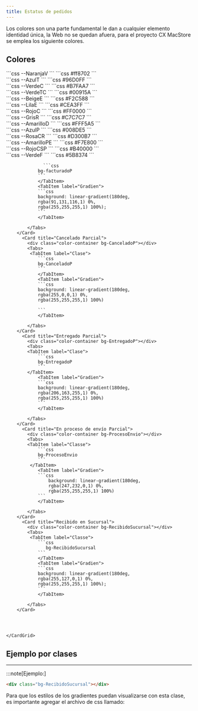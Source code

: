 ```yaml
---
title: Estatus de pedidos
---
```



Los colores son una parte fundamental le dan a cualquier elemento identidad única, la
Web no se quedan afuera, para el proyecto CX MacStore se emplea los siguiente colores. 

## Colores

<div class="color-palate">
    <CardGrid>
        <Card title="En verificación">
            <div class="color-container bg-naranjaP"></div>
            <Tabs>
                <TabItem label="CSS">
                ```css
                    --NaranjaV
                ```
                </TabItem>
                <TabItem label="Hex">
                ```css
                   #ff8702
                ```
                </TabItem>
            </Tabs>
        </Card>
        <Card title="En espera de transferencia">
            <div class="color-container bg-azulT"></div>
            <Tabs>
                <TabItem label="CSS">
                ```css
                    --AzulT
                ```
                </TabItem>
                <TabItem label="Hex">
                ```css
                   #96D0FF
                ```
                </TabItem>
            </Tabs>
        </Card>
        <Card title="Pago Confirmado">
            <div class="color-container bg-VerdeC"></div>
            <Tabs>
                <TabItem label="CSS">
                ```css
                    --VerdeC
                ```
                </TabItem>
                <TabItem label="Hex">
                ```css
                #B7FAA7
                ```
                </TabItem>
            </Tabs>
        </Card>
       <Card title="Transferencia confirmada">
            <div class="color-container bg-VerdeTC"></div>
            <Tabs>
                <TabItem label="CSS">
                ```css
                    --VerdeTC
                ```
                </TabItem>
                <TabItem label="Hex">
                ```css
                    #00915A
                ```
                </TabItem>
            </Tabs>
        </Card>
          <Card title="Enviado">
            <div class="color-container bg-BeigeE"></div>
            <Tabs>
                <TabItem label="CSS">
                ```css
                    --BeigeE
                ```
                </TabItem>
                <TabItem label="Hex">
                ```css
                    #F2C588
                ```
                </TabItem>
            </Tabs>
        </Card>
          <Card title="Entregado">
            <div class="color-container bg-LilaE"></div>
            <Tabs>
                <TabItem label="CSS">
                ```css
                    --LilaE
                ```
                </TabItem>
                <TabItem label="Hex">
                ```css
                    #CEA3FF
                ```
                </TabItem>
            </Tabs>
        </Card>
          <Card title="Cancelado">
            <div class="color-container bg-RojoC"></div>
            <Tabs>
                <TabItem label="CSS">
                ```css
                    --RojoC
                ```
                </TabItem>
                <TabItem label="Hex">
                ```css
                    #FF0000
                ```
                </TabItem>
            </Tabs>
        </Card>
          <Card title="Reembolso">
            <div class="color-container bg-GrisR"></div>
            <Tabs>
                <TabItem label="CSS">
                ```css
                    --GrisR
                ```
                </TabItem>
                <TabItem label="Hex">
                ```css
                    #C7C7C7
                ```
                </TabItem>
            </Tabs>
        </Card>
          <Card title=" Devolución">
            <div class="color-container bg-AmarilloD"></div>
            <Tabs>
                <TabItem label="CSS">
                ```css
                    --AmarilloD
                ```
                </TabItem>
                <TabItem label="Hex">
                ```css
                    #FFF5A5
                ```
                </TabItem>
            </Tabs>
        </Card>
          <Card title="Pagado">
            <div class="color-container bg-AzulP"></div>
            <Tabs>
                <TabItem label="CSS">
                ```css
                    --AzulP
                ```
                </TabItem>
                <TabItem label="Hex">
                ```css
                    #008DE5
                ```
                </TabItem>
            </Tabs>
        </Card>
          <Card title="Comprobante recibido">
            <div class="color-container bg-RosaCR"></div>
            <Tabs>
                <TabItem label="CSS">
                ```css
                    --RosaCR
                ```
                </TabItem>
                <TabItem label="Hex">
                ```css
                    #D300B7
                ```
                </TabItem>
            </Tabs>
        </Card>
          <Card title=" En proceso de envío">
            <div class="color-container bg-AmarilloPE"></div>
            <Tabs>
                <TabItem label="CSS">
                ```css
                    --AmarilloPE
                ```
                </TabItem>
                <TabItem label="Hex">
                ```css
                    #F7E800
                ```
                </TabItem>
            </Tabs>
        </Card>
          <Card title="Cancelado sin pago">
            <div class="color-container bg-RojoCSP"></div>
            <Tabs>
                <TabItem label="CSS">
                ```css
                    --RojoCSP
                ```
                </TabItem>
                <TabItem label="Hex">
                ```css
                    #B40000
                ```
                </TabItem>
            </Tabs>
        </Card>
          <Card title="Facturado">
            <div class="color-container bg-VerdeF"></div>
            <Tabs>
                <TabItem label="CSS">
                ```css
                    --VerdeF
                ```
                </TabItem>
                <TabItem label="Hex">
                ```css
                    #5B8374
                ```
                </TabItem>
            </Tabs>
        </Card>
          <Card title=" Facturado Parcial">
            <div class="color-container bg-facturadoP"></div>
            <Tabs>
            <TabItem label="Clase">
                
                  ```css
                bg-facturadoP
                ```
                </TabItem>
                <TabItem label="Gradien">
                ```css 
                background: linear-gradient(180deg, 
                rgba(91,131,116,1) 0%, 
                rgba(255,255,255,1) 100%);
                ```
                </TabItem>
                
            </Tabs>
        </Card>
          <Card title="Cancelado Parcial">
            <div class="color-container bg-CanceladoP"></div>
            <Tabs>
             <TabItem label="Clase">
                ```css
                bg-CanceladoP
                ```
                </TabItem>
                <TabItem label="Gradien">
                ```css
                background: linear-gradient(180deg, 
                rgba(255,0,0,1) 0%, 
                rgba(255,255,255,1) 100%)
                   
                ```
                </TabItem>
               
            </Tabs>
        </Card>
          <Card title="Entregado Parcial">
            <div class="color-container bg-EntregadoP"></div>
            <Tabs>
            <TabItem label="Clase">
                ```css
                bg-EntregadoP
                ```
            </TabItem>
                <TabItem label="Gradien">
                ```css
                background: linear-gradient(180deg, 
                rgba(206,163,255,1) 0%, 
                rgba(255,255,255,1) 100%)
                ```
                </TabItem>
                
            </Tabs>
        </Card>
          <Card title="En proceso de envío Parcial">
            <div class="color-container bg-ProcesoEnvio"></div>
            <Tabs>
            <TabItem label="Classe">
                ```css
                bg-ProcesoEnvio
                ```
             </TabItem>
                <TabItem label="Gradien">
                ```css
                    background: linear-gradient(180deg, 
                    rgba(247,232,0,1) 0%, 
                    rgba(255,255,255,1) 100%)
                ```
                </TabItem>
                
            </Tabs>
        </Card>
          <Card title="Recibido en Sucursal">
            <div class="color-container bg-RecibidoSucursal"></div>
            <Tabs>
             <TabItem label="Classe">
                ```css
                   bg-RecibidoSucursal
                ```
                </TabItem>
                <TabItem label="Gradien">
                ```css
                background: linear-gradient(180deg, 
                rgba(255,127,0,1) 0%, 
                rgba(255,255,255,1) 100%);
                ```
                </TabItem>
               
            </Tabs>
        </Card>
      
   
   
  
    </CardGrid>
</div>

## Ejemplo por clases

<hr/>

:::note[Ejemplo:]
```html
<div class="bg-RecibidoSucursal"></div>
```
Para que los estilos de los gradientes puedan visualizarse con esta clase, es importante agregar el archivo de css llamado: <Badge text="colores-pedidos.css" variant="note" /> 
